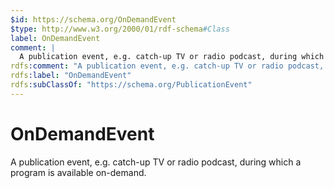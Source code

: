 ```yaml
---
$id: https://schema.org/OnDemandEvent
$type: http://www.w3.org/2000/01/rdf-schema#Class
label: OnDemandEvent
comment: |
  A publication event, e.g. catch-up TV or radio podcast, during which a program is available on-demand.
rdfs:comment: "A publication event, e.g. catch-up TV or radio podcast, during which a program is available on-demand."
rdfs:label: "OnDemandEvent"
rdfs:subClassOf: "https://schema.org/PublicationEvent"
---
```


# OnDemandEvent

A publication event, e.g. catch-up TV or radio podcast, during which a program is available on-demand.

